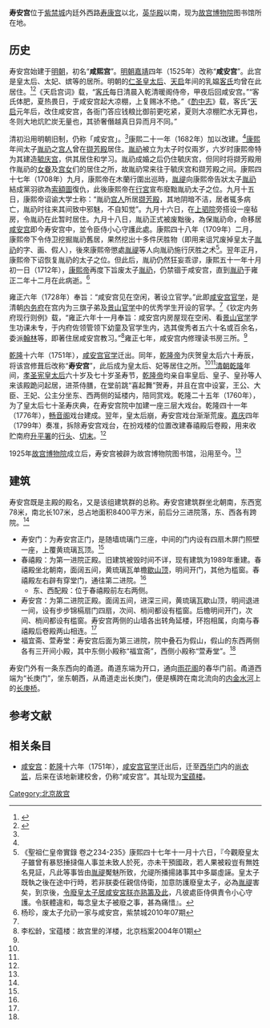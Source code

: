 {{Coord|39.920644|116.393611|type:landmark_region:CN-11_source:GoogleMaps|display=title}}

'''寿安宫'''位于[[故宫|紫禁城]]内廷外西路[[寿康宫|寿康宫]]以北，[[英华殿|英华殿]]以南，现为[[故宫博物院|故宫博物院]]图书馆所在地。

==历史==
寿安宫始建于[[明朝|明朝]]，初名“'''咸熙宫'''”。[[明朝|明朝]][[嘉靖|嘉靖]]四年（1525年）改称“'''咸安宫'''”。此宫是皇太后、太妃、嫔等的居所。明朝的[[孝安皇后|仁圣皇太后]]、[[天启_(明朝)|天启]]年间的乳媪[[客氏|客氏]]均曾在此居住。<ref name="shouangong">{{Cite web|url=http://www.dpm.org.cn/www_oldweb/China/phoweb/BuildingPage/6/B2610.htm|title=寿安宫|accessdate=2018-11-08|publisher=故宫博物院|archiveurl=https://web.archive.org/web/20131014175853/http://www.dpm.org.cn/www_oldweb/China/phoweb/BuildingPage/6/B2610.htm|archivedate=2013-10-14}}</ref><ref name="xagong">{{Cite web|url=http://www.dpm.org.cn/www_oldweb/China/phoweb/BuildingPage/7/B3022.htm|title=咸安宫|accessdate=2018-11-08|publisher=故宫博物院|archiveurl=https://web.archive.org/web/20131014175847/http://www.dpm.org.cn/www_oldweb/China/phoweb/BuildingPage/7/B3022.htm|archivedate=2013-10-14}}</ref>《天启宫词》载，“[[客氏|客氏]]每日清晨入乾清暖阁侍帝，甲夜后回咸安宫。”“客氏体肥，夏热畏日，于咸安宫起大凉棚，上复赐冰不绝。”《[[酌中志|酌中志]]》载，客氏“[[天启_(明朝)|天启]]元年后，改住咸安宫，各衙门答应钱粮比御前更吃紧，夏则大凉棚贮水无算也，冬则大地炕贮炭无量也，其骄奢僭越真日异而月不同。”

清初沿用明朝旧制，仍称「咸安宫」。<ref name="shouangong" />康熙二十一年（1682年）加以改建。<ref name="xagong" />[[康熙|康熙]]年间太子[[允礽|胤礽]]之[[宫人|宫人]]曾在[[撷芳殿|撷芳殿]]居住。[[允礽|胤礽]]被立为太子时仅兩岁，六岁时康熙帝特为其建造[[毓庆宫|毓庆宫]]，供其居住和学习。胤礽成婚之后仍住毓庆宫，但同时将撷芳殿用作胤礽的[[女眷|女眷]]及[[宫女|宫女]]们的居住之所，故胤礽常来往于毓庆宫和撷芳殿之间。康熙四十七年（1708年）九月，康熙帝在木蘭行圍出巡時，[[胤禔|胤禔]]向康熙帝告狀太子[[胤礽|胤礽]]結成黨羽欲為[[索額圖|索額圖]]復仇，此後康熙帝在[[行宮|行宮]]宣布廢黜胤礽太子之位。九月十五日，康熙帝诏谕大学士称：“胤礽[[宫人|宫人]]所居[[撷芳殿|撷芳殿]]，其地阴暗不洁，居者辄多病亡，胤礽时往来其间致中邪魅，不自知觉”。九月十六日，在[[上驷院|上驷院]]旁搭设一座毡房，令胤礽在此暂时居住。九月十八日，胤礽正式被废黜後，為保胤礽命，命移居[[寿安宫|咸安宫]]即今寿安宫中，並令臣侍小心守護此處。康熙四十八年（1709年）二月，康熙帝下令侍卫挖掘胤礽舊居，果然挖出十多件厌胜物（即用来诅咒废掉皇太子[[胤礽|胤礽]]的字、画、假人），後來康熙帝懲處[[胤禔|胤禔]]等人向胤礽施行厌胜之术<ref>《聖祖仁皇帝實錄 卷之234-235》康熙四十七年十一月十六日，『今觀廢皇太子雖曾有暴怒捶撻傷人事並未致人於死，亦未干預國政，若人果被殺豈有無姓名見証，凡此等事皆由[[胤禔|胤禔]]魘魅所致，允禔所播揚諸事其中多屬虛誣。皇太子既執之後在途中行時，若非朕委任親信侍衛，加意防護廢皇太子，必為[[胤禔|胤禔]]害矣，到京後，[[令廢皇太子居咸安宮朕亦熟籌及此|令廢皇太子居咸安宮朕亦熟籌及此]]，凡彼處臣侍俱責令小心守護。令朕體違和，每念皇太子被廢之事，甚為痛惜』。</ref>。翌年正月，康熙帝下诏恢复胤礽的太子之位。但此后，胤礽仍然狂妄乖谬，康熙五十一年十月初一日（1712年），[[康熙帝|康熙帝]]再度下旨废太子[[胤礽|胤礽]]，仍禁锢于咸安宫，直到[[胤礽|胤礽]]于雍正二年十二月在此病逝。<ref name="yang">杨珍，废太子允礽一家与咸安宫，紫禁城2010年07期</ref>

雍正六年（1728年）奉旨：“咸安宫见在空闲，著设立官学。”此即[[咸安宫官学|咸安宫官学]]，是清朝[[内务府|内务府]]在宫内为三旗子弟及[[景山官学|景山官学]]中的优秀学生开设的官学。<ref name="xagong" />《钦定内务府现行则例》载，“雍正六年十一月奉旨：咸安宫内房屋现在空闲、看[[景山官学|景山官学]]学生功课未专，于内府佐领管领下幼童及官学生内，选其俊秀者五六十名或百余名，委派[[翰林|翰林]]等，即著住居咸安宫教习。”<ref name="lisongling">李松龄，宝蕴楼：故宫里的洋楼，北京档案2004年01期</ref>雍正七年，咸安宫内修理读书房三所。<ref name="xagong" />

[[乾隆|乾隆]]十六年（1751年），[[咸安宫官学|咸安宫官学]]迁出。同年，[[乾隆帝|乾隆帝]]为庆贺皇太后六十寿辰，将该宫修葺后改称“'''寿安宫'''”，此后成为皇太后、妃等居住之所。<ref name="shouangong" /><ref name="xagong" />[[清朝|清朝]][[乾隆|乾隆]]年间，[[孝聖憲皇后|孝圣宪皇太后]]六十岁及七十岁圣寿节，[[乾隆帝|乾隆帝]]均亲自率皇后、皇子、皇孙等人来该殿跪问起居，进茶侍膳，在堂前跳“喜起舞”贺寿，并且在宫中设宴，王公、大臣、王妃、公主分坐东、西两侧的延楼内，陪同赏戏。乾隆二十五年（1760年），为了皇太后七十圣寿庆典，在寿安宫院中加建一座三层大戏台。乾隆四十一年（1776年），[[畅音阁|畅音阁]]戏台建成。翌年，皇太后崩，寿安宫戏台渐渐荒废。[[嘉庆|嘉庆]]四年（1799年）奏准，拆除寿安宫戏台，在扮戏楼的位置改建春禧殿后卷殿，用来收贮南府[[升平署|升平署]]的[[行头|行头]]、[[切末|切末]]。<ref name="shouangong" />

1925年[[故宫博物院|故宫博物院]]成立后，寿安宫被辟为故宫博物院图书馆，沿用至今。<ref name="shouangong" />

==建筑==
寿安宫既是主殿的殿名，又是该组建筑群的总称。寿安宫建筑群坐北朝南，东西宽78米，南北长107米，总占地面积8400平方米，前后分三进院落，东、西各有跨院。<ref name="shouangong" />

*寿安门：为寿安宫正门，是随墙琉璃门三座，中间的门内设有四扇木屏门照壁一座，上覆黄琉璃瓦顶。<ref name="shouangong" />
*春禧殿：为第一进院正殿。旧建筑被毁时间不详，现有建筑为1989年重建。春禧殿坐北朝南，面阔五间，黄琉璃瓦单檐[[歇山顶|歇山顶]]，明间开门，其他为槛窗。春禧殿左右辟有穿堂门，通往第二进院。<ref name="shouangong" />
**东、西配殿：位于春禧殿前左右两侧。
*寿安宫：为第二进院正殿。面阔五间，进深三间，黄琉璃瓦歇山顶，明间退进一间，设有步步锦槅扇门四扇，次间、梢间都设有槛窗。后檐明间开门，次间、梢间都设有槛窗。寿安宫两侧的山墙各出转角延楼，环抱相属，向南与春禧殿后卷殿两山相连。<ref name="shouangong" />
*福宜斋、萱寿堂：寿安宫后面为第三进院，院中叠石为假山，假山的东西两侧各有三开间小殿，其中东侧小殿称“福宜斋”，西侧小殿称“萱寿堂”。<ref name="shouangong" />

寿安门外有一条东西向的甬道。甬道东端为开口，通向[[中正殿|雨花阁]]的春华门前。甬道西端为“长庚门”，坐东朝西，从甬道走出长庚门，便是横跨在南北流向的[[金水河_(北京)|内金水河]]上的[[长庚桥|长庚桥]]。

==参考文献==
{{reflist}}

==相关条目==
*[[咸安宫|咸安宫]]：[[乾隆|乾隆]]十六年（1751年），[[咸安宫官学|咸安宫官学]]迁出后，迁至[[西华门|西华门]]内的[[尚衣监|尚衣监]]，后来在该地新建校舍，仍称“咸安宫”。其址现为[[宝蕴楼|宝蕴楼]]。

{{Geographic Location
|西北 = [[城隍庙_(北京故宫)|城隍庙]]、内金水河<br>[[故宫文物医院|故宫文物医院]]、内金水河
|北 = [[英华殿|英华殿]]
|東北 =[[建福宫花园|建福宫花园]]
|西 = [[故宫文物医院|故宫文物医院]]、[[内金水河|内金水河]]
|中央 = <BIG>'''寿安宫'''</BIG>
|東 = [[中正殿|中正殿]]
|西南 = [[故宫文物医院|故宫文物医院]]、[[长庚桥|长庚桥]]
|南 = [[寿康宫|寿康宫]]
|東南 =[[慈宁宫|慈宁宫]]
}}

[[Category:北京故宫|Category:北京故宫]]